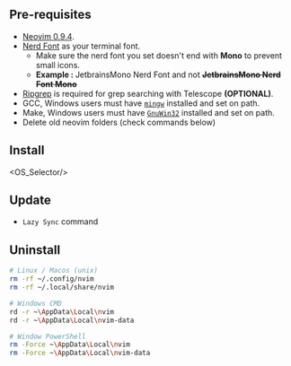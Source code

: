 
## Pre-requisites

- [Neovim 0.9.4](https://github.com/neovim/neovim/releases/tag/v0.9.4).
- [Nerd Font](https://www.nerdfonts.com/) as your terminal font.
  - Make sure the nerd font you set doesn't end with <strong>Mono</strong> to prevent small icons. 
  - <strong>Example : </strong> JetbrainsMono Nerd Font and not **<s>JetbrainsMono Nerd Font Mono</s>**
- [Ripgrep](https://github.com/BurntSushi/ripgrep) is required for grep searching with Telescope <strong>(OPTIONAL)</strong>. 
- GCC, Windows users must have [`mingw`](http://mingw-w64.org/downloads) installed and set on path.
- Make, Windows users must have [`GnuWin32`](https://gnuwin32.sourceforge.net/install.html) installed and set on path.
- Delete old neovim folders (check commands below)

## Install

<OS_Selector/>

## Update

- `Lazy Sync` command

## Uninstall

```bash
# Linux / Macos (unix)
rm -rf ~/.config/nvim
rm -rf ~/.local/share/nvim

# Windows CMD
rd -r ~\AppData\Local\nvim
rd -r ~\AppData\Local\nvim-data

# Window PowerShell
rm -Force ~\AppData\Local\nvim
rm -Force ~\AppData\Local\nvim-data
```
